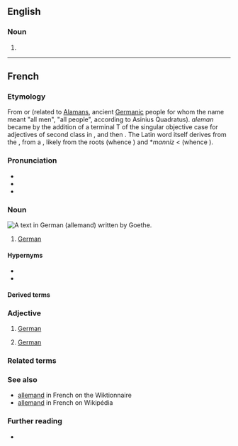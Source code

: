 {{also|Allemand|Allémand}}
==English==

===Noun===
{{head|en|misspelling}}

# {{misspelling of|en|allemande}}

----

==French==

===Etymology===
From {{der|fr|LL|Alamannus}} or {{m|la|Alemannus}} (related to [[Alaman]]s, ancient [[Germanic]] people for whom the name meant "all men", "all people", according to Asinius Quadratus). ''aleman'' became {{m|fro|alemant}} by the addition of a terminal T of the singular objective case for adjectives of second class in {{der|fr|fro|-}}, and then {{m|fro|alemand}}. The Latin word itself derives from the {{cog|goh|Alaman}}, from a {{der|fr|gem-pro|*Alamanniz}}, likely from the roots {{m|gem-pro|*allaz}} (whence {{cog|en|all}}) and *''manniz'' < {{m|gem-pro|*mann-}} (whence {{cog|en|man}}).

===Pronunciation===
* {{fr-IPA}}
* {{audio|fr|fr-allemand-fr FR-Paris.ogg|Audio (Parisian)}}
* {{audio|fr|LL-Q150 (fra)-DSwissK-belgo-allemand.wav|Audio}}

===Noun===
[[Image:Goethe Faust Opening Fraktur 20052706.jpg|thumb|A text in German ('''allemand''') written by Goethe.]]
{{fr-noun|m}}

# [[German]] {{gloss|The [[German]] language}}
#: {{syn|fr|langue de Goethe|langue de Schiller|langue de Charlemagne|langue des Francs}}
#: {{uxi|fr|L’'''allemand''' est une langue germanique.|'''German''' is a Germanic language.}}
#: {{uxi|fr|Mon stagiaire parle un '''allemand''' impeccable.|My trainee speaks perfect '''German'''.}}
#: {{uxi|fr|Parlez-vous '''allemand''' ?|Do you speak '''German'''?}}

====Hypernyms====
* {{l|fr|langue}}
* {{l|fr|langue germanique}}

====Derived terms====
{{col2|fr|bas allemand|berger allemand|haut allemand}}

===Adjective===
{{fr-adj}}

# [[German]] {{gloss|related to or originating from Germany}}
#: {{uxi|fr|J’ai acheté une voiture '''allemande'''.|I've bought a '''German''' car.}}
#: {{uxi|fr|Les contes '''allemands''' sont fameux.|'''German''' fairy tales are famous.}}
# [[German]] {{gloss|related to the [[German]] language}}
#: {{uxi|fr|Il n’y a pas qu’en Allemagne qu’on utilise des mots '''allemands'''.|Not only in Germany does one use '''German''' words.}}
#: {{uxi|fr|La traduction '''allemande''' de ''France'' est ''Frankreich''.|The '''German''' translation of "France" is ''Frankreich''.}}

===Related terms===
{{rel2|fr|alémanique|Allemagne}}

===See also===
* [http://fr.wiktionary.org/wiki/allemand allemand] in French on the Wiktionnaire
* [http://fr.wikipedia.org/wiki/Allemand allemand] in French on Wikipédia

===Further reading===
* {{R:TLFi}}

{{C|fr|Germany|Languages}}